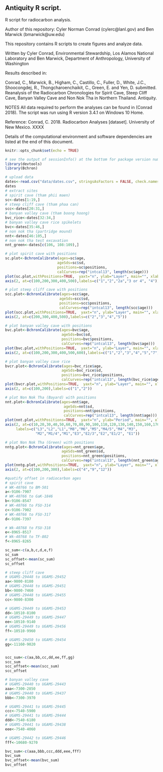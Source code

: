 ## Antiquity R script.

R script for radiocarbon analysis.

Author of this repository: Cyler Norman Conrad (cylerc@lanl.gov) and Ben Marwick (bmarwick@uw.edu)

This repository contains R scripts to create figures and analyze data.

Written by Cyler Conrad, Environmental Stewardship, Los Alamos National Laboratory and Ben Marwick, Department of Anthropology, University of Washington

Results described in:

Conrad, C., Marwick, B., Higham, C., Castillo, C., Fuller, D., White, J.C., Shoocongdej, R., Thongcharoenchaikit, C., Green, E. and Yen, D.  submitted. Reanalysis of the Radiocarbon Chronologies for Spirit Cave, Steep Cliff Cave, Banyan Valley Cave and Non Nok Tha in Northern Thailand. Antiquity.

NOTES All data required to perform the analyses can be found in (Conrad 2018). The script was run using R version 3.4.1 on Windows 10 Home.

Reference: Conrad, C. 2018. Radiocarbon Analyses [dataset]. University of New Mexico. XXXX

Details of the computational environment and software dependencies are listed at the end of this document. 

```r
knitr::opts_chunk$set(echo = TRUE)
```

```r
# see the output of sessionInfo() at the bottom for package version numbers
library(devtools)
library(Bchron)
```

```r
# upload data
dates<-read.csv("data/dates.csv", stringsAsFactors = FALSE, check.names = FALSE)
dates
# extract sites
# spirit cave (tham phii maen)
sc<-dates[1:19,]
# steep cliff cave (tham phaa can)
scc<-dates[20:31,]
# banyan valley cave (tham boong hoong)
bvc_rice<-dates[32:34,]
# banyan valley cave rice spikelets
bvc<-dates[35:46,]
# non nok tha (partridge mound)
nnt<-dates[46:105,]
# non nok tha test excavation
nnt_green<-dates[c(106, 108:109),]

# plot spirit cave with positions
sc.plot<-BchronCalibrate(ages=sc$age, 
                        ageSds=sc$sd, 
                        positions=sc$positions, 
                        calCurves=rep("intcal13", length(sc$age)))
plot(sc.plot,withPositions=TRUE,  yaxt="n", ylab="Layer", main="", xlab="Age BP")
axis(2, at=c(100,200,300,400,500),labels=c("1","2","2a","3 or 4", "4"))

# plot steep cliff cave with positions
scc.plot<-BchronCalibrate(ages=scc$age, 
                         ageSds=scc$sd, 
                         positions=scc$positions, 
                         calCurves=rep("intcal13", length(scc$age)))
plot(scc.plot,withPositions=TRUE,  yaxt="n", ylab="Layer", main="", xlab="Age BP")
axis(2, at=c(200,300,400,500),labels=c("2","3","4","5"))

# plot banyan valley cave with positions
bvc.plot<-BchronCalibrate(ages=bvc$age, 
                          ageSds=bvc$sd, 
                          positions=bvc$positions, 
                          calCurves=rep("intcal13", length(bvc$age)))
plot(bvc.plot,withPositions=TRUE,  yaxt="n", ylab="Layer", main="", xlab="Age BP")
axis(2, at=c(100,200,300,400,500,600),labels=c("1","2","3","4","5","7"))

# plot banyan valley cave rice 
bvcr.plot<-BchronCalibrate(ages=bvc_rice$age, 
                          ageSds=bvc_rice$sd, 
                          positions=bvc_rice$positions, 
                          calCurves=rep("intcal13", length(bvc_rice$age)))
plot(bvcr.plot,withPositions=TRUE,  yaxt="n", ylab="Layer", main="", xlab="Age BP")
axis(2, at=c(100,200),labels=c("1","2"))

# plot Non Nok Tha (Bayard) with positions
nnt.plot<-BchronCalibrate(ages=nnt$age, 
                           ageSds=nnt$sd, 
                           positions=nnt$positions, 
                           calCurves=rep("intcal13", length(nnt$age)))
plot(nnt.plot,withPositions=TRUE,  yaxt="n", ylab="Period", main="", xlab="Age BP")
axis(2, at=c(10,20,30,40,50,60,70,80,90,100,110,120,130,140,150,160,170),
     labels=c("L3","L2","L1","M8","M6","M5","M4/5","M4","M3",
              "M2","M1/4","M1","E3","E2/3","E2","E1/2", "E1"))

# plot Non Nok Tha (Green) with positions
nntg.plot<-BchronCalibrate(ages=nnt_green$age, 
                          ageSds=nnt_green$sd, 
                          positions=nnt_green$positions, 
                          calCurves=rep("intcal13", length(nnt_green$age)))
plot(nntg.plot,withPositions=TRUE,  yaxt="n", ylab="Layer", main="", xlab="Age BP")
axis(2, at=c(100,200,300),labels=c("4","9","12"))
```

```r
#quatify offset in radiocarbon ages
# spirit cave
# WK-40766 to BM-501
a<-9106-7907
# WK-40766 to GaK-1846
b<-9106-8547
# WK-40766 to FSU-314
c<-9106-7902
# WK-40766 to FSU-317
d<-9106-7397

# Wk-40768 to FSU-318
e<-8965-8517
# Wk-40768 to TF-802
f<-8965-8265

sc_sum<-c(a,b,c,d,e,f)
sc_sum
sc_offset<-mean(sc_sum)
sc_offset

# steep cliff cave
# UGAMS-29448 to UGAMS-29452
aa<-9800-8180
# UGAMS-29448 to UGAMS-29451
bb<-9800-7460
# UGAMS-29448 to UGAMS-29455
cc<-9800-8300

# UGAMS-29449 to UGAMS-29453
dd<-10510-8100
# UGAMS-29449 to UGAMS-29447
ee<-10510-9140
# UGAMS-29449 to UGAMS-29456
ff<-10510-9960

# UGAMS-29450 to UGAMS-29454
gg<-11160-9020


scc_sum<-c(aa,bb,cc,dd,ee,ff,gg)
scc_sum
scc_offset<-mean(scc_sum)
scc_offset

# banyan valley cave
# UGAMS-29440 to UGAMS-29443
aaa<-7300-2850
# UGAMS-29440 to UGAMS-29437
bbb<-7300-3970

# UGAMS-29441 to UGAMS-29445
ccc<-7540-5900
# UGAMS-29441 to UGAMS-29444
ddd<-7540-6180
# UGAMS-29441 to UGAMS-29438
eee<-7540-4060

# UGAMS-29442 to UGAMS-29446
fff<-10680-9270

bvc_sum<-c(aaa,bbb,ccc,ddd,eee,fff)
bvc_sum
bvc_offset<-mean(bvc_sum)
bvc_offset
```
